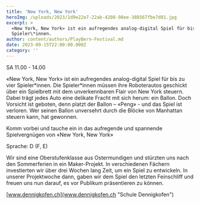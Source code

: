 ```yaml
---
title: 'New York, New York'
heroImg: /uploads/2023/1d9e22e7-22ab-4208-98ee-388567fbe7d01.jpg
excerpt: >
  «New York, New York» ist ein aufregendes analog-digital Spiel für bis zu vier
  Spieler\*innen.
author: content/authors/PlayBern-Festival.md
date: 2023-09-15T22:00:00.000Z
category: ''
---
```


SA 11.00 - 14.00 

«New York, New York» ist ein aufregendes analog-digital Spiel für bis zu vier Spieler\*innen. Die Spieler\*innen müssen ihre Roboterautos geschickt über ein Spielbrett mit dem unverkennbaren Flair von New York steuern. Dabei trägt jedes Auto eine delikate Fracht mit sich herum: ein Ballon. Doch Vorsicht ist geboten, denn platzt der Ballon – «Peng» - und das Spiel ist verloren. Wer seinen Ballon unversehrt durch die Blöcke von Manhattan steuern kann, hat gewonnen.

Komm vorbei und tauche ein in das aufregende und spannende Spielvergnügen von «New York, New York»

Sprache: D (F, E)

Wir sind eine Oberstufenklasse aus Ostermundigen und stürzten uns nach den Sommerferien in ein Maker-Projekt. In verschiedenen Fächern investierten wir über drei Wochen lang Zeit, um ein Spiel zu entwickeln. In unserer Projektwoche dann, gaben wir dem Spiel den letzten Feinschliff und freuen uns nun darauf, es vor Publikum präsentieren zu können.

[www.dennigkofen.ch](www.dennigkofen.ch "Schule Dennigkofen")
